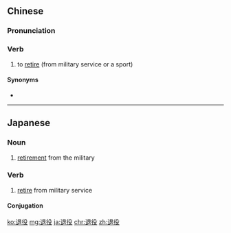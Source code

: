 ==Chinese==
{{zh-forms}}

===Pronunciation===
{{zh-pron
|m=tuìyì
|c=teoi3 jik6
|cat=v
}}

===Verb===
{{zh-verb}}

# to [[retire]] (from military service or a sport)

====Synonyms====
* {{zh-l|退伍}}

----

==Japanese==
{{ja-kanjitab|たい|えき|yomi=on}}

===Noun===
{{ja-noun|たいえき}}

# [[retirement]] from the military

===Verb===
{{ja-verb-suru|たいえき}}

# [[retire]] from military service

====Conjugation====
{{ja-suru|たいえき}}

[[ko:退役]]
[[mg:退役]]
[[ja:退役]]
[[chr:退役]]
[[zh:退役]]